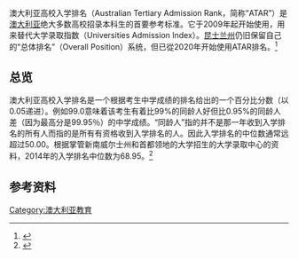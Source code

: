 {{Orphan|time=2015-12-10T11:30:06+00:00}}

澳大利亚高校入学排名（Australian Tertiary Admission Rank，简称“ATAR”）是[[澳大利亚|澳大利亚]]绝大多数高校招录本科生的首要参考标准。它于2009年起开始使用，用来替代大学录取指数（Universities Admission Index）。[[昆士兰州|昆士兰州]]仍旧保留自己的“总体排名”（Overall Position）系统，但已從2020年开始使用ATAR排名。<ref>{{cite web|url=https://www.abc.net.au/news/2021-05-03/qld-school-comparison-scrapped-year-12-atar-results/100111752|title=Queensland drops public reporting of school comparison tables showing year 12 results|work=ABC News|access-date=2021-11-20|archive-date=2022-01-10|archive-url=https://web.archive.org/web/20220110190619/https://www.abc.net.au/news/2021-05-03/qld-school-comparison-scrapped-year-12-atar-results/100111752|dead-url=no}}</ref>

==总览==
澳大利亚高校入学排名是一个根据考生中学成绩的排名给出的一个百分比分数（以0.05递进）。例如99.0意味着该考生有着比99%的同龄人好但比0.95%的同龄人差（因为最高分是99.95％）的中学成绩。“同龄人”指的并不是那一年收到入学排名的所有人而指的是所有有资格收到入学排名的人。因此入学排名的中位数通常远超过50.00。根据掌管新南威尔士州和首都领地的大学招生的大学录取中心的资料，2014年的入学排名中位数为68.95。<ref>{{cite web|title=大学录取中心 |url=http://www.uac.edu.au/documents/atar/ATAR-preliminary-report.pdf |deadurl=yes |archiveurl=https://web.archive.org/web/20150301011256/http://www.uac.edu.au/documents/atar/ATAR-preliminary-report.pdf |archivedate=2015-03-01 }}</ref>
==参考资料==
{{reflist}}

[[Category:澳大利亚教育|Category:澳大利亚教育]]